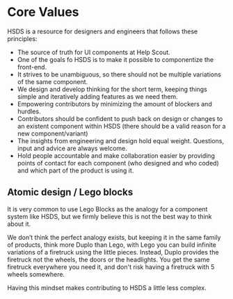 
<Meta title="🏠 Welcome/1. Core Values" />

# Core Values

HSDS is a resource for designers and engineers that follows these principles:

- The source of truth for UI components at Help Scout.
- One of the goals fo HSDS is to make it possible to componentize the front-end.
- It strives to be unambiguous, so there should not be multiple variations of the same component.
- We design and develop thinking for the short term, keeping things simple and iteratively adding features as we need them.
- Empowering contributors by minimizing the amount of blockers and hurdles.
- Contributors should be confident to push back on design or changes to an existent component within HSDS (there should be a valid reason for a new component/variant)
- The insights from engineering and design hold equal weight. Questions, input and advice are always welcome.
- Hold people accountable and make collaboration easier by providing points of contact for each component (who designed and who coded) and which part of the product is using it.

## Atomic design / Lego blocks

It is very common to use Lego Blocks as the analogy for a component system like HSDS, but we firmly believe this is not the best way to think about it.

We don’t think the perfect analogy exists, but keeping it in the same family of products, think more Duplo than Lego, with Lego you can build infinite variations of a firetruck using the little pieces. Instead, Duplo provides the firetruck not the wheels, the doors or the headlights. You get the same firetruck everywhere you need it, and don't risk having a firetruck with 5 wheels somewhere.

Having this mindset makes contributing to HSDS a little less complex.
